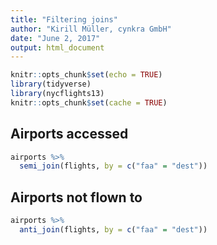 ```yaml
---
title: "Filtering joins"
author: "Kirill Müller, cynkra GmbH"
date: "June 2, 2017"
output: html_document
---
```


```r
knitr::opts_chunk$set(echo = TRUE)
library(tidyverse)
library(nycflights13)
knitr::opts_chunk$set(cache = TRUE)
```


## Airports accessed

```r
airports %>%
  semi_join(flights, by = c("faa" = "dest"))
```

## Airports not flown to

```r
airports %>%
  anti_join(flights, by = c("faa" = "dest"))
```
